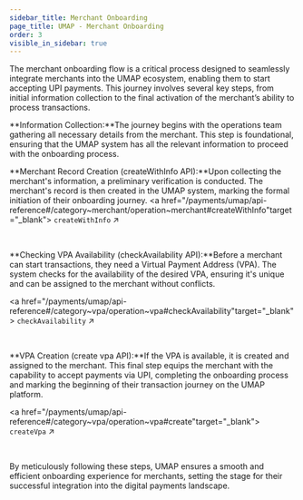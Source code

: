 ```yaml
---
sidebar_title: Merchant Onboarding
page_title: UMAP - Merchant Onboarding
order: 3
visible_in_sidebar: true
---
```


The merchant onboarding flow is a critical process designed to seamlessly integrate merchants into the UMAP ecosystem, enabling them to start accepting UPI payments. This journey involves several key steps, from initial information collection to the final activation of the merchant’s ability to process transactions.

**Information Collection:**The journey begins with the operations team gathering all necessary details from the merchant. This step is foundational, ensuring that the UMAP system has all the relevant information to proceed with the onboarding process.

**Merchant Record Creation (createWithInfo API):**Upon collecting the merchant's information, a preliminary verification is conducted. The merchant's record is then created in the UMAP system, marking the formal initiation of their onboarding journey.
<a href="/payments/umap/api-reference#/category~merchant/operation~merchant#createWithInfo"target="_blank">
<code>createWithInfo</code> ↗
</a>

<br/>

**Checking VPA Availability (checkAvailability API):**Before a merchant can start transactions, they need a Virtual Payment Address (VPA). The system checks for the availability of the desired VPA, ensuring it's unique and can be assigned to the merchant without conflicts.

<a href="/payments/umap/api-reference#/category~vpa/operation~vpa#checkAvailability"target="_blank">
<code>checkAvailability</code> ↗
</a>

<br/>

**VPA Creation (create vpa API):**If the VPA is available, it is created and assigned to the merchant. This final step equips the merchant with the capability to accept payments via UPI, completing the onboarding process and marking the beginning of their transaction journey on the UMAP platform.

<a href="/payments/umap/api-reference#/category~vpa/operation~vpa#create"target="_blank">
<code>createVpa</code> ↗
</a>

<br/>

By meticulously following these steps, UMAP ensures a smooth and efficient onboarding experience for merchants, setting the stage for their successful integration into the digital payments landscape.

